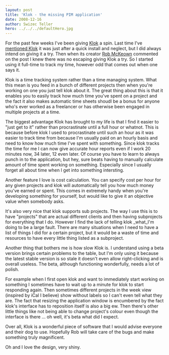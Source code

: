 ```yaml
---
layout: post
title: 'Klok - the missing PIM application'
date: 2008-12-16
author: Swizec Teller
hero: ../../../defaultHero.jpg
---
```

For the past few weeks I've been giving [Klok](http://klok.mcgraphix.com/klok/index.htm) a spin. Last time I've [mentioned Klok](http://swizec.com/blog/five-reasons-a-developer-should-avoid-adobe-air/2/397) it was just after a quick install and neglect, but I did always intend on giving it a try. Then when its creator [Rob McKeown](http://agileui.blogspot.com/) commented on the post I knew there was no escaping giving Klok a try. So I started using it full-time to track my time, however odd that comes out when one says it.

Klok is a time tracking system rather than a time managing system. What this mean is you feed in a bunch of different projects then when you're working on one you just tell klok about it. The great thing about this is that it enables you to easily track how much time you've spent on a project and the fact it also makes automatic time sheets shoudl be a bonus for anyone who's ever worked as a freelancer or has otherwise been engaged in multiple projects at a time.

The biggest advantage Klok has brought to my life is that I find it easier to "just get to it" rather than procrastinate until a full hour or whatnot. This is because before klok I used to procrastinate until such an hour as it was easier to track time from because I'm usually paid on an hourly basis and need to know how much time I've spent with something. Since klok tracks the time for me I can now give accurate hour reports even if I work 20 minutes now, 34 later, 12 even later. Of course you have to learn to always punch in to the application, but hey, sure beats having to manually calculate amount of time spent working on something. Especially since I usually forget all about time when I get into something intersting.

Another feature I love is cost calculation. You can specify cost per hour for any given projects and klok will automatically tell you how much money you've earned or spent. This comes in extremely handy when you're developing something for yourself, but would like to give it an objective value when somebody asks.

It's also very nice that klok supports sub projects. The way I use this is to have "projects" that are actual different clients and then having subprojects for everything that I do. However I find the lack of telling klok _what_I'm doing to be a large fault. There are many situations when I need to have a list of things I did for a certain project, but it would be a waste of time and resources to have every little thing listed as a subproject.

Another thing that bothers me is how slow Klok is. I understand using a beta version brings certain problems to the table, but I'm only using it because the latest stable version is so stale it doesn't even allow right-clicking and is overall useless. The beta, although functioning wonderfully, needs a lot of polish.

For example when I first open klok and want to immediately start working on something I sometimes have to wait up to a minute for klok to start responding again. Then sometimes different projects in the week view (inspired by iCal I believe) show without labels so I can't even tell what they are. The fact that resizing the application window is encumbered by the fact klok's interface has to reposition itself is also a big ew. Then there's other little things like not being able to change project's colour even though the interface is there ... oh well, it's beta what did I expect.

Over all, Klok is a wonderful piece of software that I would advise everyone and their dog to use. Hopefully Rob will take care of the bugs and make something truly magnificent.

Oh and I love the design, very shiny.